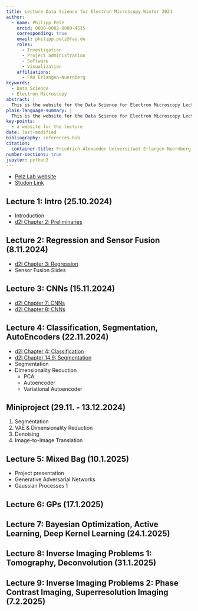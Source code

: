 ```yaml
---
title: Lecture Data Science for Electron Microscopy Winter 2024
author:
  - name: Philipp Pelz
    orcid: 0000-0002-8009-4515
    corresponding: true
    email: philipp.pelz@fau.de
    roles:
      - Investigation
      - Project administration
      - Software
      - Visualization
    affiliations:
      - FAU Erlangen-Nuernberg
keywords:
  - Data Science
  - Electron Microscopy
abstract: |
  This is the website for the Data Science for Electron Microscopy Lecture
plain-language-summary: |
  This is the website for the Data Science for Electron Microscopy Lecture
key-points:
  - a website for the lecture
date: last-modified
bibliography: references.bib
citation:
  container-title: Friedrich-Alexander Universitaet Erlangen-Nuernberg
number-sections: true
jupyter: python3
---
```

- [Pelz Lab website](https://pelzlab.science)
- [Studon Link](https://www.studon.fau.de/campo/course/421992)
  





## Lecture 1: Intro (25.10.2024)
<!-- @marrero2019 -->
- Introduction 
- [d2l Chapter 2: Preliminaries](https://d2l.ai/chapter_preliminaries/index.html)

## Lecture 2: Regression and Sensor Fusion (8.11.2024) {#sec-lecture2}

- [d2l Chapter 3: Regression](https://d2l.ai/chapter_linear-regression/index.html)
- Sensor Fusion Slides

## Lecture 3: CNNs (15.11.2024) {#sec-lecture3}

- [d2l Chapter 7: CNNs](https://d2l.ai/chapter_convolutional-neural-networks/index.html)
- [d2l Chapter 8: CNNs](https://d2l.ai/chapter_convolutional-modern/index.html)

## Lecture 4: Classification, Segmentation, AutoEncoders (22.11.2024) {#sec-lecture4}

- [d2l Chapter 4: Classification](https://d2l.ai/chapter_linear-classification/index.html)
- [d2l Chapter 14.9: Segmentation](https://d2l.ai/chapter_computer-vision/semantic-segmentation-and-dataset.html)
- Segmentation
- Dimensionality Reduction
  - PCA
  - Autoencoder
  - Variational Autoencoder

## Miniproject (29.11. - 13.12.2024) {#sec-lecture5}

1. Segmentation
2. VAE & Dimensionality Reduction
3. Denoising
4. Image-to-Image Translation

## Lecture 5: Mixed Bag (10.1.2025)  {#sec-lecture6}

- Project presentation
- Generative Adversarial Networks
- Gaussian Processes 1

## Lecture 6: GPs (17.1.2025) {#sec-lecture7}

## Lecture 7: Bayesian Optimization, Active Learning, Deep Kernel Learning (24.1.2025) {#sec-lecture8}

## Lecture 8: Inverse Imaging Problems 1: Tomography, Deconvolution (31.1.2025) {#sec-lecture9}

## Lecture 9: Inverse Imaging Problems 2: Phase Contrast Imaging, Superresolution Imaging (7.2.2025) {#sec-lecture10}

<!-- ## References {.unnumbered} -->

<!-- ::: {#refs}
::: -->